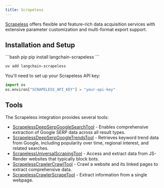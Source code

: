 ```yaml
---
title: Scrapeless
---
```


[Scrapeless](https://scrapeless.com) offers flexible and feature-rich data acquisition services with extensive parameter customization and multi-format export support.

## Installation and Setup

<CodeGroup>
```bash pip
pip install langchain-scrapeless
```

```bash uv
uv add langchain-scrapeless
```
</CodeGroup>

You'll need to set up your Scrapeless API key:

```python
import os
os.environ["SCRAPELESS_API_KEY"] = "your-api-key"
```

## Tools

The Scrapeless integration provides several tools:

- [ScrapelessDeepSerpGoogleSearchTool](/oss/python/integrations/tools/scrapeless_scraping_api) - Enables comprehensive extraction of Google SERP data across all result types.
- [ScrapelessDeepSerpGoogleTrendsTool](/oss/python/integrations/tools/scrapeless_scraping_api) - Retrieves keyword trend data from Google, including popularity over time, regional interest, and related searches.
- [ScrapelessUniversalScrapingTool](/oss/python/integrations/tools/scrapeless_universal_scraping) - Access and extract data from JS-Render websites that typically block bots.
- [ScrapelessCrawlerCrawlTool](/oss/python/integrations/tools/scrapeless_crawl) - Crawl a website and its linked pages to extract comprehensive data.
- [ScrapelessCrawlerScrapeTool](/oss/python/integrations/tools/scrapeless_crawl) - Extract information from a single webpage.
